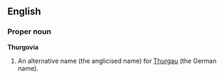 ==English==
===Proper noun===
'''Thurgovia'''

#An alternative name (the anglicised name) for [[Thurgau]] (the German name).
